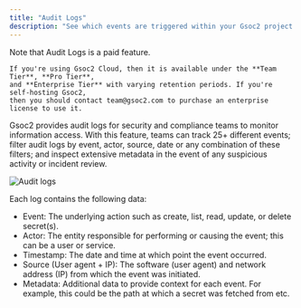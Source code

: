 ```yaml
---
title: "Audit Logs"
description: "See which events are triggered within your Gsoc2 project."
---
```


<Info>
    Note that Audit Logs is a paid feature.

    If you're using Gsoc2 Cloud, then it is available under the **Team Tier**, **Pro Tier**,
    and **Enterprise Tier** with varying retention periods. If you're self-hosting Gsoc2,
    then you should contact team@gsoc2.com to purchase an enterprise license to use it.
</Info>

Gsoc2 provides audit logs for security and compliance teams to monitor information access.
With this feature, teams can track 25+ different events;
filter audit logs by event, actor, source, date or any combination of these filters;
and inspect extensive metadata in the event of any suspicious activity or incident review.

![Audit logs](../../images/platform/audit-logs/audit-logs-table.png)

Each log contains the following data:

- Event: The underlying action such as create, list, read, update, or delete secret(s).
- Actor: The entity responsible for performing or causing the event; this can be a user or service.
- Timestamp: The date and time at which point the event occurred.
- Source (User agent + IP): The software (user agent) and network address (IP) from which the event was initiated.
- Metadata: Additional data to provide context for each event. For example, this could be the path at which a secret was fetched from etc.
